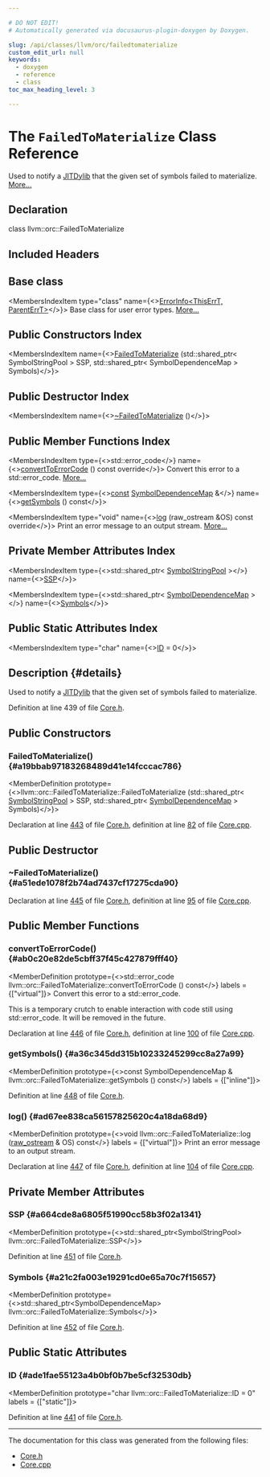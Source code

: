 ```yaml
---

# DO NOT EDIT!
# Automatically generated via docusaurus-plugin-doxygen by Doxygen.

slug: /api/classes/llvm/orc/failedtomaterialize
custom_edit_url: null
keywords:
  - doxygen
  - reference
  - class
toc_max_heading_level: 3

---
```





# The `FailedToMaterialize` Class Reference

<DoxygenPage pluginConfig={pluginConfig}>

Used to notify a <a href="/docs/api/classes/llvm/orc/jitdylib">JITDylib</a> that the given set of symbols failed to materialize. <a href="#details">More...</a>

## Declaration

<CodeBlock>class llvm::orc::FailedToMaterialize</CodeBlock>

## Included Headers

<IncludesList>
<IncludesListItem
  filePath="llvm/ExecutionEngine/Orc/Core.h"
  permalink="/docs/api/files/include/include/llvm/include/llvm/executionengine/include/llvm/executionengine/orc/core-h"
  isLocal="true" />
</IncludesList>

## Base class

<MembersIndex>

<MembersIndexItem
  type="class"
  name={<><a href="/docs/api/classes/llvm/errorinfo">ErrorInfo&lt;ThisErrT, ParentErrT&gt;</a></>}>
Base class for user error types. <a href="/docs/api/classes/llvm/errorinfo/#details">More...</a>
</MembersIndexItem>

</MembersIndex>

## Public Constructors Index

<MembersIndex>

<MembersIndexItem
  name={<><a href="#a19bbab97183268489d41e14fcccac786">FailedToMaterialize</a> (std::shared&#95;ptr&lt; SymbolStringPool &gt; SSP, std::shared&#95;ptr&lt; SymbolDependenceMap &gt; Symbols)</>}>
</MembersIndexItem>

</MembersIndex>

## Public Destructor Index

<MembersIndex>

<MembersIndexItem
  name={<><a href="#a51ede1078f2b74ad7437cf17275cda90">~FailedToMaterialize</a> ()</>}>
</MembersIndexItem>

</MembersIndex>

## Public Member Functions Index

<MembersIndex>

<MembersIndexItem
  type={<>std::error&#95;code</>}
  name={<><a href="#ab0c20e82de5cbff37f45c427879fff40">convertToErrorCode</a> () const override</>}>
Convert this error to a std::error&#95;code. <a href="#ab0c20e82de5cbff37f45c427879fff40">More...</a>
</MembersIndexItem>

<MembersIndexItem
  type={<><a href="/docs/api/files/lib/lib/target/lib/target/aarch64/aarch64promoteconstant-cpp/#a90f8350fecae261c25be85d38b451bff">const</a> <a href="/docs/api/namespaces/llvm/orc/#ad4c600dd1184757dace1280e114f5b15">SymbolDependenceMap</a> &amp;</>}
  name={<><a href="#a36c345dd315b10233245299cc8a27a99">getSymbols</a> () const</>}>
</MembersIndexItem>

<MembersIndexItem
  type="void"
  name={<><a href="#ad67ee838ca56157825620c4a18da68d9">log</a> (raw&#95;ostream &amp;OS) const override</>}>
Print an error message to an output stream. <a href="#ad67ee838ca56157825620c4a18da68d9">More...</a>
</MembersIndexItem>

</MembersIndex>

## Private Member Attributes Index

<MembersIndex>

<MembersIndexItem
  type={<>std::shared&#95;ptr&lt; <a href="/docs/api/classes/llvm/orc/symbolstringpool">SymbolStringPool</a> &gt;</>}
  name={<><a href="#a664cde8a6805f51990cc58b3f02a1341">SSP</a></>}>
</MembersIndexItem>

<MembersIndexItem
  type={<>std::shared&#95;ptr&lt; <a href="/docs/api/namespaces/llvm/orc/#ad4c600dd1184757dace1280e114f5b15">SymbolDependenceMap</a> &gt;</>}
  name={<><a href="#a21c2fa003e19291cd0e65a70c7f15657">Symbols</a></>}>
</MembersIndexItem>

</MembersIndex>

## Public Static Attributes Index

<MembersIndex>

<MembersIndexItem
  type="char"
  name={<><a href="#ade1fae55123a4b0bf0b7be5cf32530db">ID</a> = 0</>}>
</MembersIndexItem>

</MembersIndex>

## Description {#details}

Used to notify a <a href="/docs/api/classes/llvm/orc/jitdylib">JITDylib</a> that the given set of symbols failed to materialize.

Definition at line 439 of file <a href="/docs/api/files/include/include/llvm/include/llvm/executionengine/include/llvm/executionengine/orc/core-h">Core.h</a>.

<SectionDefinition>

## Public Constructors

### FailedToMaterialize() {#a19bbab97183268489d41e14fcccac786}

<MemberDefinition
  prototype={<>llvm::orc::FailedToMaterialize::FailedToMaterialize (std::shared&#95;ptr&lt; <a href="/docs/api/classes/llvm/orc/symbolstringpool">SymbolStringPool</a> &gt; SSP, std::shared&#95;ptr&lt; <a href="/docs/api/namespaces/llvm/orc/#ad4c600dd1184757dace1280e114f5b15">SymbolDependenceMap</a> &gt; Symbols)</>}>

Declaration at line <a href="/docs/api/files/include/include/llvm/include/llvm/executionengine/include/llvm/executionengine/orc/core-h/#l00443">443</a> of file <a href="/docs/api/files/include/include/llvm/include/llvm/executionengine/include/llvm/executionengine/orc/core-h">Core.h</a>, definition at line <a href="/docs/api/files/lib/lib/executionengine/lib/executionengine/orc/core-cpp/#l00082">82</a> of file <a href="/docs/api/files/lib/lib/executionengine/lib/executionengine/orc/core-cpp">Core.cpp</a>.
</MemberDefinition>

</SectionDefinition>

<SectionDefinition>

## Public Destructor

### ~FailedToMaterialize() {#a51ede1078f2b74ad7437cf17275cda90}

<MemberDefinition
  prototype="llvm::orc::FailedToMaterialize::~FailedToMaterialize ()">

Declaration at line <a href="/docs/api/files/include/include/llvm/include/llvm/executionengine/include/llvm/executionengine/orc/core-h/#l00445">445</a> of file <a href="/docs/api/files/include/include/llvm/include/llvm/executionengine/include/llvm/executionengine/orc/core-h">Core.h</a>, definition at line <a href="/docs/api/files/lib/lib/executionengine/lib/executionengine/orc/core-cpp/#l00095">95</a> of file <a href="/docs/api/files/lib/lib/executionengine/lib/executionengine/orc/core-cpp">Core.cpp</a>.
</MemberDefinition>

</SectionDefinition>

<SectionDefinition>

## Public Member Functions

### convertToErrorCode() {#ab0c20e82de5cbff37f45c427879fff40}

<MemberDefinition
  prototype={<>std::error&#95;code llvm::orc::FailedToMaterialize::convertToErrorCode () const</>}
  labels = {["virtual"]}>
Convert this error to a std::error&#95;code.

This is a temporary crutch to enable interaction with code still using std::error&#95;code. It will be removed in the future.

Declaration at line <a href="/docs/api/files/include/include/llvm/include/llvm/executionengine/include/llvm/executionengine/orc/core-h/#l00446">446</a> of file <a href="/docs/api/files/include/include/llvm/include/llvm/executionengine/include/llvm/executionengine/orc/core-h">Core.h</a>, definition at line <a href="/docs/api/files/lib/lib/executionengine/lib/executionengine/orc/core-cpp/#l00100">100</a> of file <a href="/docs/api/files/lib/lib/executionengine/lib/executionengine/orc/core-cpp">Core.cpp</a>.
</MemberDefinition>

### getSymbols() {#a36c345dd315b10233245299cc8a27a99}

<MemberDefinition
  prototype={<>const SymbolDependenceMap &amp; llvm::orc::FailedToMaterialize::getSymbols () const</>}
  labels = {["inline"]}>

Definition at line <a href="/docs/api/files/include/include/llvm/include/llvm/executionengine/include/llvm/executionengine/orc/core-h/#l00448">448</a> of file <a href="/docs/api/files/include/include/llvm/include/llvm/executionengine/include/llvm/executionengine/orc/core-h">Core.h</a>.
</MemberDefinition>

### log() {#ad67ee838ca56157825620c4a18da68d9}

<MemberDefinition
  prototype={<>void llvm::orc::FailedToMaterialize::log (<a href="/docs/api/classes/llvm/raw-ostream">raw&#95;ostream</a> &amp; OS) const</>}
  labels = {["virtual"]}>
Print an error message to an output stream.

Declaration at line <a href="/docs/api/files/include/include/llvm/include/llvm/executionengine/include/llvm/executionengine/orc/core-h/#l00447">447</a> of file <a href="/docs/api/files/include/include/llvm/include/llvm/executionengine/include/llvm/executionengine/orc/core-h">Core.h</a>, definition at line <a href="/docs/api/files/lib/lib/executionengine/lib/executionengine/orc/core-cpp/#l00104">104</a> of file <a href="/docs/api/files/lib/lib/executionengine/lib/executionengine/orc/core-cpp">Core.cpp</a>.
</MemberDefinition>

</SectionDefinition>

<SectionDefinition>

## Private Member Attributes

### SSP {#a664cde8a6805f51990cc58b3f02a1341}

<MemberDefinition
  prototype={<>std::shared&#95;ptr&lt;SymbolStringPool&gt; llvm::orc::FailedToMaterialize::SSP</>}>

Definition at line <a href="/docs/api/files/include/include/llvm/include/llvm/executionengine/include/llvm/executionengine/orc/core-h/#l00451">451</a> of file <a href="/docs/api/files/include/include/llvm/include/llvm/executionengine/include/llvm/executionengine/orc/core-h">Core.h</a>.
</MemberDefinition>

### Symbols {#a21c2fa003e19291cd0e65a70c7f15657}

<MemberDefinition
  prototype={<>std::shared&#95;ptr&lt;SymbolDependenceMap&gt; llvm::orc::FailedToMaterialize::Symbols</>}>

Definition at line <a href="/docs/api/files/include/include/llvm/include/llvm/executionengine/include/llvm/executionengine/orc/core-h/#l00452">452</a> of file <a href="/docs/api/files/include/include/llvm/include/llvm/executionengine/include/llvm/executionengine/orc/core-h">Core.h</a>.
</MemberDefinition>

</SectionDefinition>

<SectionDefinition>

## Public Static Attributes

### ID {#ade1fae55123a4b0bf0b7be5cf32530db}

<MemberDefinition
  prototype="char llvm::orc::FailedToMaterialize::ID = 0"
  labels = {["static"]}>

Definition at line <a href="/docs/api/files/include/include/llvm/include/llvm/executionengine/include/llvm/executionengine/orc/core-h/#l00441">441</a> of file <a href="/docs/api/files/include/include/llvm/include/llvm/executionengine/include/llvm/executionengine/orc/core-h">Core.h</a>.
</MemberDefinition>

</SectionDefinition>

<hr/>

The documentation for this class was generated from the following files:

<ul>
<li><a href="/docs/api/files/include/include/llvm/include/llvm/executionengine/include/llvm/executionengine/orc/core-h">Core.h</a></li>
<li><a href="/docs/api/files/lib/lib/executionengine/lib/executionengine/orc/core-cpp">Core.cpp</a></li>
</ul>

</DoxygenPage>
